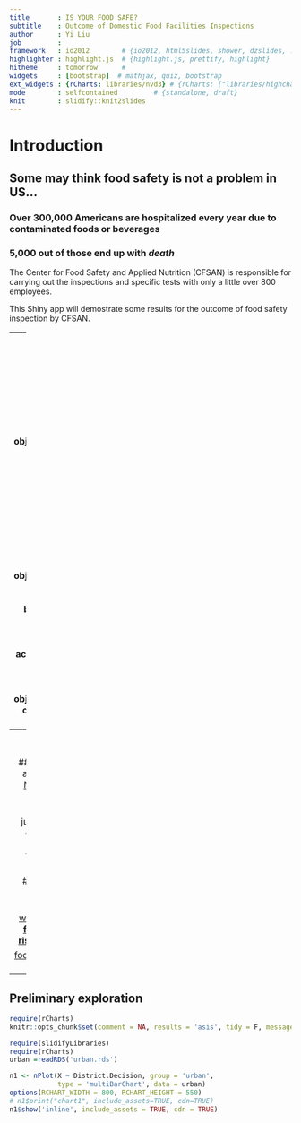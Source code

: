 ```yaml
---
title       : IS YOUR FOOD SAFE?
subtitle    : Outcome of Domestic Food Facilities Inspections
author      : Yi Liu
job         : 
framework   : io2012        # {io2012, html5slides, shower, dzslides, ...}
highlighter : highlight.js  # {highlight.js, prettify, highlight}
hitheme     : tomorrow      # 
widgets     : [bootstrap]  # mathjax, quiz, bootstrap
ext_widgets : {rCharts: libraries/nvd3} # {rCharts: ["libraries/highcharts",                                              # "libraries/nvd3", "libraries/morris"]}
mode        : selfcontained         # {standalone, draft}
knit        : slidify::knit2slides
---
```


# Introduction

## Some may think food safety is not a problem in US...  

### Over **300,000** Americans are hospitalized every year due to contaminated foods or beverages  
### **5,000** out of those end up with **_death_**  
  
  The Center for Food Safety and Applied Nutrition (CFSAN)
  is responsible for carrying out the inspections and specific tests        with only a little over 800 employees.
  
  This Shiny app will demostrate some results for the outcome of food
  safety inspection by CFSAN.

---
# Possible inspection outcomes: 
###    1. Official Action Indicated (**OAI**):  
        significant objectionable conditions are found and regulatory 
        action is warranted  
###    2. Voluntary Action Indicated (**VAI**):  
        objectionable conditions are found, but not at a level that 
        warrants regulatory action  
###    3. No Action Indicated (**NAI**):  
        no objectionable condition is found  

---
## Got interested?  

### example at next slide
[More at this Shiny App](https://chaorenliuyi.shinyapps.io/shiny)

### This is just a casual exploratory look for the food safety data
  
  
### Tons of places to look.  
  
[wiki page for __food safety risk analysis__](https://en.wikipedia.org/wiki/Food_safety_risk_analysis)  

[foodrisk.org](http://foodrisk.org/)  
# ...  
...

---
## Preliminary exploration 

```r
require(rCharts)
knitr::opts_chunk$set(comment = NA, results = 'asis', tidy = F, message = T)
```
```r
require(slidifyLibraries)
require(rCharts)
urban =readRDS('urban.rds')
```
```r
n1 <- nPlot(X ~ District.Decision, group = 'urban',
            type = 'multiBarChart', data = urban)
options(RCHART_WIDTH = 800, RCHART_HEIGHT = 550)
# n1$print("chart1", include_assets=TRUE, cdn=TRUE)
n1$show('inline', include_assets = TRUE, cdn = TRUE)
```




